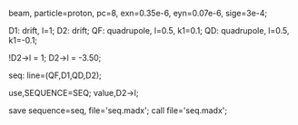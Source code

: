 beam, particle=proton, pc=8, exn=0.35e-6, eyn=0.07e-6, sige=3e-4;

D1: drift, l=1;
D2: drift;
QF: quadrupole, l=0.5, k1=0.1;
QD: quadrupole, l=0.5, k1=-0.1;

!D2->l = 1;
D2->l = -3.50;

seq: line=(QF,D1,QD,D2);

use,SEQUENCE=SEQ;
value,D2->l;

save sequence=seq, file='seq.madx';
call file='seq.madx';
